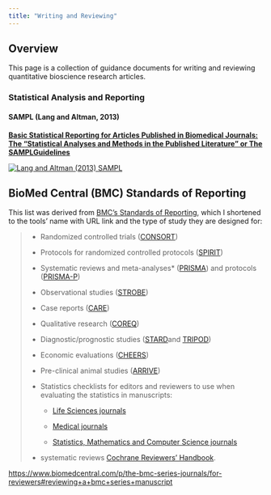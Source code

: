 ```yaml
---
title: "Writing and Reviewing"
---
```


## Overview

This page is a collection of guidance documents for writing and reviewing quantitative bioscience research articles.

### Statistical Analysis and Reporting

#### SAMPL (Lang and Altman, 2013)

[**Basic Statistical Reporting for Articles Published in Biomedical Journals: The “Statistical Analyses and Methods in the Published Literature” or The SAMPLGuidelines**](https://www.equator-network.org/wp-content/uploads/2013/07/SAMPL-Guidelines-6-27-13.pdf "SAMPL - Basic Statistical Reporting for Articles Published in Biomedical Journals: The “Statistical Analyses and Methods in the Published Literature” or The SAMPLGuidelines")

::: {#fig-1}
[![Lang and Altman (2013) SAMPL](/images/SAMPL.png){fig-alt="Basic Statistical Reporting for Articles Published in Biomedical Journals: The “Statistical Analyses and Methods in the Published Literature” or The SAMPLGuidelines" fig-align="center"}](https://www.equator-network.org/reporting-guidelines/sampl/)
:::

## BioMed Central (BMC) Standards of Reporting

This list was derived from [BMC's Standards of Reporting](https://www.biomedcentral.com/p/the-bmc-series-journals/for-reviewers#reviewing+a+bmc+series+manuscript), which I shortened to the tools' name with URL link and the type of study they are designed for:

> -   Randomized controlled trials ([CONSORT](http://www.consort-statement.org/downloads))
>
> -   Protocols for randomized controlled protocols ([SPIRIT](http://www.spirit-statement.org/))
>
> -   Systematic reviews and meta-analyses\* ([PRISMA](http://www.prisma-statement.org/)) and protocols ([PRISMA-P](http://www.equator-network.org/reporting-guidelines/prisma-protocols/))
>
> -   Observational studies ([STROBE](http://www.strobe-statement.org/))
>
> -   Case reports ([CARE](http://www.care-statement.org/))
>
> -   Qualitative research ([COREQ](http://intqhc.oxfordjournals.org/content/19/6/349.long))
>
> -   Diagnostic/prognostic studies ([STARD](http://www.equator-network.org/reporting-guidelines/stard/)and [TRIPOD](http://www.tripod-statement.org/TRIPOD/TRIPOD-Checklists/TRIPOD-Checklist-Prediction-Model-Development-and-Validation))
>
> -   Economic evaluations ([CHEERS](http://www.biomedcentral.com/1741-7015/11/80))
>
> -   Pre-clinical animal studies ([ARRIVE](http://www.nc3rs.org.uk/arrive-guidelines))
>
> -   Statistics checklists for editors and reviewers to use when evaluating the statistics in manuscripts:
>
>     -   [Life Sciences journals](https://resource-cms.springernature.com/springer-cms/rest/v1/content/19375388/data/v1)
>
>     -   [Medical journals](https://resource-cms.springernature.com/springer-cms/rest/v1/content/19375438/data/v1)
>
>     -   [Statistics, Mathematics and Computer Science journals](https://resource-cms.springernature.com/springer-cms/rest/v1/content/19375444/data/v1)
>
> -   systematic reviews [Cochrane Reviewers' Handbook](http://handbook.cochrane.org/).

<https://www.biomedcentral.com/p/the-bmc-series-journals/for-reviewers#reviewing+a+bmc+series+manuscript>
